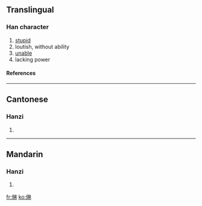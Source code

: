 ==Translingual==
===Han character===
{{Han char|rad=人|as=08|sn=10|four=|canj=人木木 (ODD)}}
# [[stupid]]
# loutish, without ability
# [[unable]]
# lacking power
====References====
{{Han ref|kx=0106.130|hdz=10172.010|uh=3463|ud=13411}}

----
==Cantonese==
===Hanzi===
{{yue-hanzi|jyut=|y=lam2, lam4}}
# {{defn|Cantonese}}

----
==Mandarin==
===Hanzi===
{{cmn-hanzi|pin=[[lán]] (lan2)|wg=lan<sup>2</sup>}}
# {{defn|Mandarin}}

[[fr:㑣]]
[[ko:㑣]]